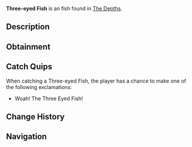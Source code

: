 {{FishInfobox
|image          = Three-eyed Fish.png
|rarity         = Unusual
|sea            = First Sea
|location       = [[The Depths]]
|sublocation    = 
|sources        = Fishing Rod
|radar_location = 
|xp             = 55
|weather        = 
|time           = Night
|season         = 
|bait           = Seaweed
|base_weight    = 6
|base_value     = 200
|weight_range   = 4
|base_chance    = 40
|base_resil     = 70
}}
'''Three-eyed Fish''' is an {{Rarity|Unusual}} fish found in [[The Depths]].

== Description ==
{{Description|A mutant fish with three glowing eyes, sleek scales, and a bizarre, eerie charm.|Bestiary Entry}}

== Obtainment ==
{{Description|Swims during the dark night and underwater ruins.|Bestiary Hint}}
{{Fish Availability|
The Depths
The Depths/Absolute Darkness
|top_rods      = 
Krampus's Rod\258231.33\359769.54;
Magma Rod\249538.44\347658.55;
Plastic Rod\227986.81\317636.38;
Fast Rod\183099.3\400031.93;
Buddy Bond Rod\169305.8\348101.43;
Flimsy Rod\146688.35\602927.05;
Training Rod\93919.85\455894.14;
Fischer's Rod\162612.88\355273.59;
Heaven's Rod\105554.95\299792.29;
Astralhook Rod\128633.82\227059.58;
Ethereal Prism Rod\128311.08\199306.9;
Seraphic Rod\124700.71\94263.53;
No-Life Rod\124139.02\94997.2;
Trident Rod\119113.29\84587.44;
Rod Of The Forgotten Fang\116977.25\86083.62;
Free Spirit Rod\116647.69\82836.52;
Challenger's Rod\113835.71\86346.04;
Rod Of The Depths\105705.32\78198.73;
Zeus Rod\104474.02\80352.44;
Rod Of The Exalted One\103172.25\90059.17;
Verdant Shear Rod\103010.65\80403.62;
Blazebringer Rod\99123.77\75829.8;
Depthseeker Rod\94587.63\73591.31;
Avalanche Rod\85485.97\65980.18;
Volcanic Rod\84740.41\60978.84;
Steady Rod\45155.86\28306.77
|recommended   = Ethereal Prism Rod
}}

== Catch Quips ==
When catching a Three-eyed Fish, the player has a chance to make one of the following exclamations:
* Woah! The Three Eyed Fish!

== Change History ==
{{Change History|{{subst:Current Version}}}}

== Navigation ==
{{Fish Navbox|The Depths}}